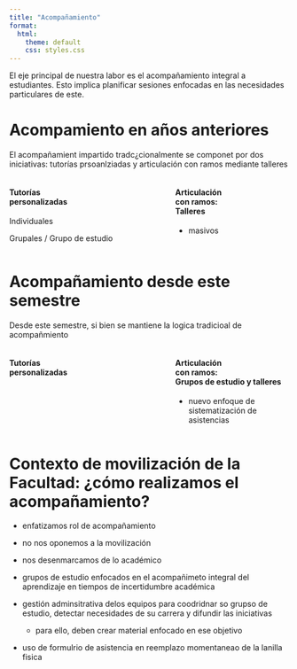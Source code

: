 ```yaml
---
title: "Acompañamiento"
format:
  html:
    theme: default
    css: styles.css
---
```


El eje principal de nuestra labor es el acompañamiento integral a estudiantes. Esto implica planificar sesiones enfocadas en las necesidades particulares de este. 

# Acompamiento en años anteriores

El acompañamient impartido tradc¿cionalmente se componet por dos iniciativas: tutorías prsoanlziadas y articulación con ramos mediante talleres

::: {.columns}
::: {.column width="40%"}
#### Tutorías <br> personalizadas

 Individuales

 Grupales / Grupo de estudio

:::

::: {.column width="10%"}
:::

::: {.column width="40%"}
#### Articulación <br> con ramos: <br> **Talleres**

-   masivos
:::

:::

# Acompañamiento desde este semestre

Desde este semestre, si bien se mantiene la logica tradicioal de acompañmiento

::: {.columns}
::: {.column width="40%"}
#### Tutorías <br> personalizadas
:::

::: {.column width="10%"}
:::


::: {.column width="40%"}
#### Articulación <br> con ramos: <br> **Grupos de estudio** y talleres

-   nuevo enfoque de sistematización de asistencias
:::

:::

# Contexto de movilización de la Facultad: ¿cómo realizamos el acompañamiento?

-   enfatizamos rol de acompañamiento

-   no nos oponemos a la movilización

-   nos desenmarcamos de lo académico

-   grupos de estudio enfocados en el acompañimeto integral del aprendizaje en tiempos de incertidumbre académica

-   gestión adminsitrativa delos equipos para coodridnar so grupso de estudio, detectar necesidades de su carrera y difundir las iniciativas

    -   para ello, deben crear material enfocado en ese objetivo

::: callout-important
-   uso de formulrio de asistencia en reemplazo momentaneao de la lanilla fisica
:::
